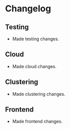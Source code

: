 # Changelog

## Testing
*   Made testing changes.

## Cloud
*   Made cloud changes.

## Clustering
*   Made clustering changes.

## Frontend
*   Made frontend changes.
